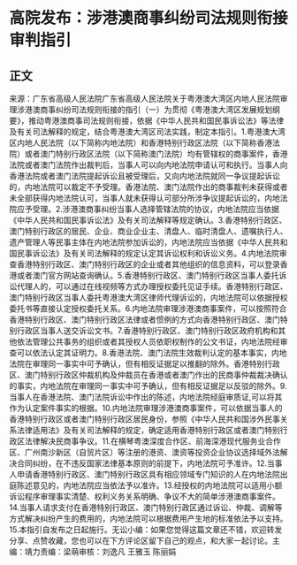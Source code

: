 # 高院发布：涉港澳商事纠纷司法规则衔接审判指引
## 正文
来源：广东省高级人民法院广东省高级人民法院关于粤港澳大湾区内地人民法院审理涉港澳商事纠纷司法规则衔接的指引（一）为贯彻《粤港澳大湾区发展规划纲要》，推动粤港澳商事司法规则衔接，依据《中华人民共和国民事诉讼法》等法律及有关司法解释的规定，结合粤港澳大湾区司法实践，制定本指引。1.粤港澳大湾区内地人民法院（以下简称内地法院）和香港特别行政区法院（以下简称香港法院）或者澳门特别行政区法院（以下简称澳门法院）均有管辖权的商事案件，香港法院或者澳门法院作出裁判后，当事人可以向内地法院申请认可和执行。当事人向香港法院或者澳门法院提起诉讼且被受理后，又向内地法院就同一争议提起诉讼的，内地法院可以裁定不予受理。香港法院、澳门法院作出的商事裁判未获得或者未全部获得内地法院认可，当事人就未获得认可部分所涉争议提起诉讼的，内地法院应予受理。2.涉港澳商事纠纷当事人选择管辖法院的协议，内地法院应当依据《中华人民共和国民事诉讼法》及有关司法解释等规定确认。3.香港特别行政区、澳门特别行政区的居民、企业、商业企业主、清盘人、临时清盘人、遗嘱执行人、遗产管理人等民事主体在内地法院参加诉讼的，内地法院应当依据《中华人民共和国民事诉讼法》及有关司法解释的规定认定其诉讼权利和诉讼义务。4.内地法院审查香港特别行政区、澳门特别行政区的企业或者其他组织的信息资料，可以登录香港或者澳门官方网站查询确认。5.香港特别行政区、澳门特别行政区当事人委托诉讼代理人的，可以通过在线视频等方式办理授权委托见证手续。香港特别行政区、澳门特别行政区当事人委托粤港澳大湾区律师代理诉讼的，内地法院可以依据授权委托书等直接认定授权委托关系。6.内地法院审理涉港澳商事案件，可以按照符合香港特别行政区、澳门特别行政区法律或者惯例的方式向香港特别行政区、澳门特别行政区当事人送交诉讼文书。7.香港特别行政区、澳门特别行政区政府机构和其他依法管理公共事务的组织或者其授权人员依职权制作的公文书证，内地法院经审查可以依法认定其证明力。8.香港法院、澳门法院生效裁判认定的基本事实，内地法院在审理同一事实中可予确认，但有相反证据足以推翻的除外。香港特别行政区、澳门特别行政区仲裁机构及仲裁员在香港或者澳门作出的民商事仲裁裁决确认的事实，内地法院在审理同一事实中可予确认，但有相反证据足以反驳的除外。9.当事人在香港法院、澳门法院诉讼中作出的陈述，内地法院经庭审质证,可以将其作为认定案件事实的根据。10.内地法院审理涉港澳商事案件，可以依据当事人的香港特别行政区或者澳门特别行政区居民身份，参照《中华人民共和国涉外民事关系法律适用法》及有关司法解释的规定，确定适用香港特别行政区或者澳门特别行政区法律解决民商事争议。11.在横琴粤澳深度合作区、前海深港现代服务业合作区、广州南沙新区（自贸片区）等注册的港资、澳资等投资企业协议选择域外法解决合同纠纷，在不违反国家法律基本原则的前提下，内地法院可予准许。12.当事人申请香港特别行政区、澳门特别行政区具有相应领域专门知识的人在内地法院出庭陈述意见的，内地法院应当依法予以准许。13.经授权的内地法院可以适用小额诉讼程序审理事实清楚、权利义务关系明确、争议不大的简单涉港澳商事案件。14.当事人请求支付在香港特别行政区、澳门特别行政区通过诉讼、仲裁、调解等方式解决纠纷产生的费用的，内地法院可以根据费用产生地的标准依法予以支持。15.本指引自发布之日起施行。无讼小编：如果您觉得这篇文章还不错，欢迎转发分享、点赞收藏，您也可以在下方评论区留下自己的观点，和大家一起讨论。主编：靖力责编：梁萌审核：刘逸凡 王雅玉 陈丽娟